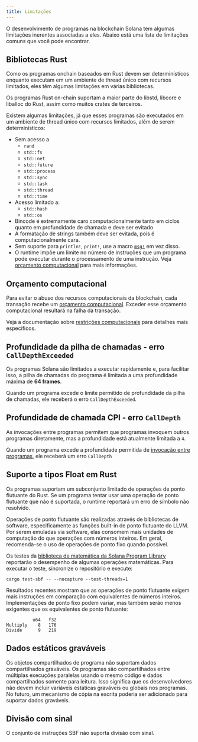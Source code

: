 ```yaml
---
title: Limitações
---
```


O desenvolvimento de programas na blockchain Solana tem algumas limitações
inerentes associadas a eles. Abaixo está uma lista de limitações comuns que você
pode encontrar.

## Bibliotecas Rust

Como os programas onchain baseados em Rust devem ser determinísticos enquanto
executam em um ambiente de thread único com recursos limitados, eles têm algumas
limitações em várias bibliotecas.

Os programas Rust on-chain suportam a maior parte do libstd, libcore e liballoc
do Rust, assim como muitos crates de terceiros.

Existem algumas limitações, já que esses programas são executados em um ambiente
de thread único com recursos limitados, além de serem determinísticos:

- Sem acesso a
  - `rand`
  - `std::fs`
  - `std::net`
  - `std::future`
  - `std::process`
  - `std::sync`
  - `std::task`
  - `std::thread`
  - `std::time`
- Acesso limitado a:
  - `std::hash`
  - `std::os`
- Bincode é extremamente caro computacionalmente tanto em ciclos quanto em
  profundidade de chamada e deve ser evitado
- A formatação de strings também deve ser evitada, pois é computacionalmente
  cara.
- Sem suporte para `println!`, `print!`, use a macro
  [`msg!`](https://github.com/solana-labs/solana/blob/d9b0fc0e3eec67dfe4a97d9298b15969b2804fab/sdk/program/src/log.rs#L33)
  em vez disso.
- O runtime impõe um limite no número de instruções que um programa pode
  executar durante o processamento de uma instrução. Veja
  [orçamento computacional](/docs/core/fees#compute-budget) para mais
  informações.

## Orçamento computacional

Para evitar o abuso dos recursos computacionais da blockchain, cada transação
recebe um
[orçamento computacional](/docs/references/terminology#compute-budget). Exceder
esse orçamento computacional resultará na falha da transação.

Veja a documentação sobre
[restrições computacionais](/docs/core/fees#compute-budget) para detalhes mais
específicos.

## Profundidade da pilha de chamadas - erro `CallDepthExceeded`

Os programas Solana são limitados a executar rapidamente e, para facilitar isso,
a pilha de chamadas do programa é limitada a uma profundidade máxima de **64
frames**.

Quando um programa excede o limite permitido de profundidade da pilha de
chamadas, ele receberá o erro `CallDepthExceeded`.

## Profundidade de chamada CPI - erro `CallDepth`

As invocações entre programas permitem que programas invoquem outros programas
diretamente, mas a profundidade está atualmente limitada a `4`.

Quando um programa excede a profundidade permitida de
[invocação entre programas](/docs/core/cpi), ele receberá um erro `CallDepth`

## Suporte a tipos Float em Rust

Os programas suportam um subconjunto limitado de operações de ponto flutuante do
Rust. Se um programa tentar usar uma operação de ponto flutuante que não é
suportada, o runtime reportará um erro de símbolo não resolvido.

Operações de ponto flutuante são realizadas através de bibliotecas de software,
especificamente as funções built-in de ponto flutuante do LLVM. Por serem
emuladas via software, elas consomem mais unidades de computação do que
operações com números inteiros. Em geral, recomenda-se o uso de operações de
ponto fixo quando possível.

Os testes da
[biblioteca de matemática da Solana Program Library](https://github.com/solana-labs/solana-program-library/tree/master/libraries/math)
reportarão o desempenho de algumas operações matemáticas. Para executar o teste,
sincronize o repositório e execute:

```shell
cargo test-sbf -- --nocapture --test-threads=1
```

Resultados recentes mostram que as operações de ponto flutuante exigem mais
instruções em comparação com equivalentes de números inteiros. Implementações de
ponto fixo podem variar, mas também serão menos exigentes que os equivalentes de
ponto flutuante:

```text
          u64   f32
Multiply    8   176
Divide      9   219
```

## Dados estáticos graváveis

Os objetos compartilhados de programa não suportam dados compartilhados
graváveis. Os programas são compartilhados entre múltiplas execuções paralelas
usando o mesmo código e dados compartilhados somente para leitura. Isso
significa que os desenvolvedores não devem incluir variáveis estáticas graváveis
ou globais nos programas. No futuro, um mecanismo de cópia na escrita poderia
ser adicionado para suportar dados graváveis.

## Divisão com sinal

O conjunto de instruções SBF não suporta divisão com sinal.
